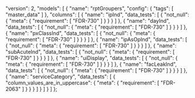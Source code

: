   "version": 2,
  "models": [
    {
      "name": "rptGroupers",
      "config": {
        "tags": [
          "master_data"
        ]
      },
      "columns": [
        {
          "name": "ipInd",
          "data_tests": [
            {
              "not_null": {
                "meta": {
                  "requirement": [
                    "FDR-730"
                  ]
                }
              }
            }
          ]
        },
        {
          "name": "dayInd",
          "data_tests": [
            {
              "not_null": {
                "meta": {
                  "requirement": [
                    "FDR-730"
                  ]
                }
              }
            }
          ]
        },
        {
          "name": "pxClassInd",
          "data_tests": [
            {
              "not_null": {
                "meta": {
                  "requirement": [
                    "FDR-730"
                  ]
                }
              }
            }
          ]
        },
        {
          "name": "ipAsOpInd",
          "data_tests": [
            {
              "not_null": {
                "meta": {
                  "requirement": [
                    "FDR-730"
                  ]
                }
              }
            }
          ]
        },
        {
          "name": "subAcuteInd",
          "data_tests": [
            {
              "not_null": {
                "meta": {
                  "requirement": [
                    "FDR-730"
                  ]
                }
              }
            }
          ]
        },
        {
          "name": "uiDisplay",
          "data_tests": [
            {
              "not_null": {
                "meta": {
                  "requirement": [
                    "FDR-730"
                  ]
                }
              }
            }
          ]
        },
        {
          "name": "facLeakInd",
          "data_tests": [
            {
              "not_null": {
                "meta": {
                  "requirement": [
                    "FDR-730"
                  ]
                }
              }
            }
          ]
        },
        {
          "name": "serviceCategory",
          "data_tests": [
            {
              "column_values_are_in_uppercase": {
                "meta": {
                  "requirement": [
                    "FDR-2063"
                  ]
                }
              }
            }
          ]
        }
      ]
    }
  ]
};
